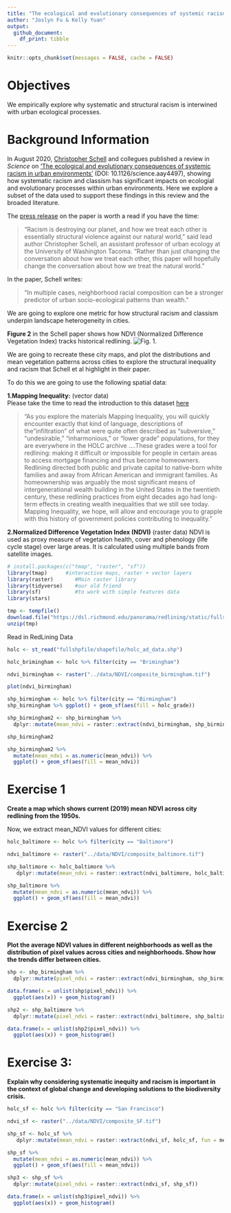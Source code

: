 ```yaml
---
title: "The ecological and evolutionary consequences of systemic racism"
author: "Joslyn Fu & Kelly Yuan"
output: 
  github_document:
    df_print: tibble
---
```


```r
knitr::opts_chunk$set(messages = FALSE, cache = FALSE)
```

# Objectives
We empirically explore why systematic and structural racism is interwined with urban ecological processes.

# Background Information
In August 2020, [Christopher Schell](http://directory.tacoma.uw.edu/employee/cjschell) and collegues published a review in *Science* on ['The ecological and evolutionary consequences of systemic racism in urban environments'](https://science.sciencemag.org/content/early/2020/08/12/science.aay4497) (DOI: 10.1126/science.aay4497), showing how systematic racism and classism  has significant impacts on ecologial and evolutionary processes within urban environments. Here we explore a subset of the data used to support these findings in this review and the broaded literature.

The [press release](https://www.washington.edu/news/2020/08/13/systemic-racism-has-consequences-for-all-life-in-cities/) on the paper is worth a read if you have the time:

> “Racism is destroying our planet, and how we treat each other is essentially structural violence against our natural world,” said lead author Christopher Schell, an assistant professor of urban ecology at the University of Washington Tacoma. “Rather than just changing the conversation about how we treat each other, this paper will hopefully change the conversation about how we treat the natural world.”

In the paper, Schell writes: 

 > "In multiple cases, neighborhood racial composition can be a stronger predictor of urban socio-ecological patterns than wealth."

We are going to explore one metric for how structural racism and classism underpin landscape heterogeneity in cities.

**Figure 2** in the Schell paper shows how NDVI (Normalized Difference Vegetation Index) tracks historical redlining.
![Fig. 1.](figures/fig2.png)

We are going to recreate these city maps, and plot the distributions and mean vegetation patterns across cities to explore the structural inequality and racism that Schell et al highlight in their paper.


To do this we are going to use the following spatial data:  

**1.Mapping Inequality:** (vector data)  
Please take the time to read the introduction to this dataset [here](https://dsl.richmond.edu/panorama/redlining/#loc=3/41.245/-105.469&text=intro)

> "As you explore the materials Mapping Inequality, you will quickly encounter exactly that kind of language, descriptions of the "infiltration" of what were quite often described as "subversive," "undesirable," "inharmonious," or "lower grade" populations, for they are everywhere in the HOLC archive ....These grades were a tool for redlining: making it difficult or impossible for people in certain areas to access mortgage financing and thus become homeowners. Redlining directed both public and private capital to native-born white families and away from African American and immigrant families. As homeownership was arguably the most significant means of intergenerational wealth building in the United States in the twentieth century, these redlining practices from eight decades ago had long-term effects in creating wealth inequalities that we still see today. Mapping Inequality, we hope, will allow and encourage you to grapple with this history of government policies contributing to inequality."

**2.Normalized Difference Vegetation Index (NDVI)** (raster data)
NDVI is used as proxy measure of vegetation health, cover and phenology (life cycle stage) over large areas. It is calculated using multiple bands from satellite images.

```r
# install.packages(c("tmap", "raster", "sf"))
library(tmap)      #interactive maps, raster + vector layers
library(raster)       #Main raster library
library(tidyverse)    #our old friend
library(sf)           #to work with simple features data
library(stars)
```  

```r
tmp <- tempfile()
download.file("https://dsl.richmond.edu/panorama/redlining/static/fullshpfile.zip", tmp)
unzip(tmp)
```

Read in RedLining Data
```r
holc <- st_read("fullshpfile/shapefile/holc_ad_data.shp")
```

```r
holc_brimingham <- holc %>% filter(city == "Brimingham")
```

```r
ndvi_birmingham <- raster("../data/NDVI/composite_birmingham.tif")
```
```r
plot(ndvi_birmingham)
```

```r
shp_birmingham <- holc %>% filter(city == "Birmingham")
shp_birmingham %>% ggplot() + geom_sf(aes(fill = holc_grade))
```

```r
shp_birmingham2 <- shp_birmingham %>% 
  dplyr::mutate(mean_ndvi = raster::extract(ndvi_birmingham, shp_birmingham, fun = mean))

shp_birmingham2
```

```r
shp_birmingham2 %>% 
  mutate(mean_ndvi = as.numeric(mean_ndvi)) %>%
  ggplot() + geom_sf(aes(fill = mean_ndvi))
```

# Exercise 1
**Create a map which shows current (2019) mean NDVI across city redlining from the 1950s.**

Now, we extract mean_NDVI values for different cities: 

```r
holc_baltimore <- holc %>% filter(city == "Baltimore")
```
```r
ndvi_baltimore <- raster("../data/NDVI/composite_baltimore.tif")
```
```r
shp_baltimore <- holc_baltimore %>% 
   dplyr::mutate(mean_ndvi = raster::extract(ndvi_baltimore, holc_baltimore, fun = mean))
```
```r
shp_baltimore %>% 
  mutate(mean_ndvi = as.numeric(mean_ndvi)) %>%
  ggplot() + geom_sf(aes(fill = mean_ndvi))
```



# Exercise 2
**Plot the average NDVI values in different neighborhoods as well as the distribution of pixel values across cities and neighborhoods. Show how the trends differ between cities.**
```r
shp <- shp_birmingham %>%
  dplyr::mutate(pixel_ndvi = raster::extract(ndvi_birmingham, shp_birmingham))
```
```r
data.frame(x = unlist(shp$pixel_ndvi)) %>% 
  ggplot(aes(x)) + geom_histogram()
```


```r
shp2 <- shp_baltimore %>%
  dplyr::mutate(pixel_ndvi = raster::extract(ndvi_baltimore, shp_baltimore))
```
```r
data.frame(x = unlist(shp2$pixel_ndvi)) %>% 
  ggplot(aes(x)) + geom_histogram()
```




# Exercise 3: 
**Explain why considering systematic inequity and racism is important in the context of global change and developing solutions to the biodiversity crisis.**

```r
holc_sf <- holc %>% filter(city == "San Francisco")
```
```r
ndvi_sf <- raster("../data/NDVI/composite_SF.tif")
```
```r
shp_sf <- holc_sf %>% 
   dplyr::mutate(mean_ndvi = raster::extract(ndvi_sf, holc_sf, fun = mean))
```
```r
shp_sf %>% 
  mutate(mean_ndvi = as.numeric(mean_ndvi)) %>%
  ggplot() + geom_sf(aes(fill = mean_ndvi))
```

```r
shp3 <- shp_sf %>%
  dplyr::mutate(pixel_ndvi = raster::extract(ndvi_sf, shp_sf))
```
```r
data.frame(x = unlist(shp3$pixel_ndvi)) %>% 
  ggplot(aes(x)) + geom_histogram()
```
